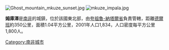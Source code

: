 [[Image:Ghost_mountain_mkuze_sunset.jpg|thumb]]
[[Image:mkuze_impala.jpg|thumb]]

'''姆庫澤'''是[[南非|南非]]的城鎮，位於該國東北部，由[[夸祖魯-納塔爾省|夸祖魯-納塔爾省]]負責管轄，距離[[德爾班|德爾班]]約350公里，面積1.04平方公里，2001年人口1,834，人口密度每平方公里1,800人。

{{SouthAfrica-geo-stub}}
[[Category:南非城市|Category:南非城市]]
